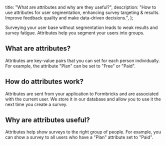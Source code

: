 
  title: "What are attributes and why are they useful?",
  description:
    "How to use attributes for user segmentation, enhancing survey targeting & results. Improve feedback quality and make data-driven decisions.",
};

Surveying your user base without segmentation leads to weak results and survey fatigue. Attributes help you segment your users into groups.

## What are attributes?

Attributes are key-value pairs that you can set for each person individually. For example, the attribute "Plan" can be set to "Free" or "Paid".

## How do attributes work?

Attributes are sent from your application to Formbricks and are associated with the current user. We store it in our database and allow you to use it the next time you create a survey.

## Why are attributes useful?

Attributes help show surveys to the right group of people. For example, you can show a survey to all users who have a "Plan" attribute set to "Paid".

